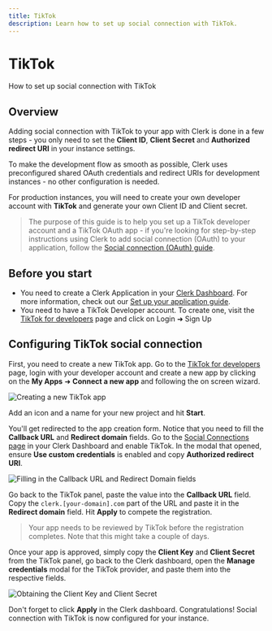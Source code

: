 ---
title: TikTok
description: Learn how to set up social connection with TikTok.
---

# TikTok

How to set up social connection with TikTok

## Overview

Adding social connection with TikTok to your app with Clerk is done in a few steps - you only need to set the **Client ID**, **Client Secret** and **Authorized redirect URI** in your instance settings.

To make the development flow as smooth as possible, Clerk uses  preconfigured shared OAuth credentials and redirect URIs for development instances - no other configuration is needed.

For production instances, you will need to create your own developer account with **TikTok** and generate your own Client ID and Client secret.

> The purpose of this guide is to help you set up a TikTok developer account  and a TikTok OAuth app - if you're looking for step-by-step instructions using Clerk to add social connection (OAuth) to your application, follow the [Social connection (OAuth) guide](https://clerk.com/docs/authentication/social-connections-oauth).

## Before you start

- You need to create a Clerk Application in your [Clerk Dashboard](https://dashboard.clerk.dev/). For more information, check out our [Set up your application guide](/docs/quickstarts/setup-clerk).
- You need to have a TikTok Developer account. To create one, visit the [TikTok for developers](https://developers.tiktok.com/) page and click on Login ➜ Sign Up

## Configuring TikTok social connection

First, you need to create a new TikTok app. Go to the [TikTok for developers](https://developers.tiktok.com/) page, login with your developer account and create a new app by clicking on the **My Apps** ➜ **Connect a new app** and following the on screen wizard.

![Creating a new TikTok app](/docs/images/authentication-providers/tiktok/9a5749a9bf3f282c54af2a2b539ba372e4706574-1489x964.png)

Add an icon and a name for your new project and hit **Start**.

You'll get redirected to the app creation form. Notice that you need to fill the **Callback URL** and **Redirect domain** fields. Go to the [Social Connections page](https://dashboard.clerk.dev/last-active?path=authentication/social) in your Clerk Dashboard and enable TikTok. In the modal that opened, ensure **Use custom credentials** is enabled and copy **Authorized redirect URI**.

![Filling in the Callback URL and Redirect Domain fields](/docs/images/authentication-providers/tiktok/135491407e1afeea187644e4450fb77bb659d907-1489x964.png)

Go back to the TikTok panel, paste the value into the **Callback URL** field. Copy the `clerk.[your-domain].com` part of the URL and paste it in the **Redirect domain** field. Hit **Apply** to compete the registration.

> Your app needs to be reviewed by TikTok before the registration completes. Note that this might take a couple of days.

Once your app is approved, simply copy the **Client Key** and **Client Secret** from the TikTok panel, go back to the Clerk dashboard, open the **Manage credentials** modal for the TikTok provider, and paste them into the respective fields.

![Obtaining the Client Key and Client Secret](/docs/images/authentication-providers/tiktok/12885db4568578459fb4b9beab31838c929cf9d5-1382x833.png)

Don't forget to click **Apply** in the Clerk dashboard. Congratulations! Social connection with TikTok is now configured for your instance.
